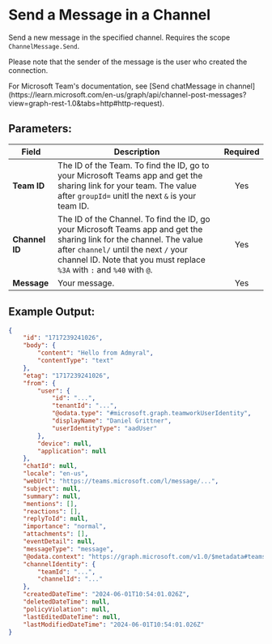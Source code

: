 
# Send a Message in a Channel

Send a new message in the specified channel. Requires the scope `ChannelMessage.Send`.

Please note that the sender of the message is the user who created the connection.

<Callout type="info">
	For Microsoft Team's documentation, see [Send chatMessage in
	channel](https://learn.microsoft.com/en-us/graph/api/channel-post-messages?view=graph-rest-1.0&tabs=http#http-request).
</Callout>

## Parameters:

| Field          | Description                                                                                                                                                                                                                               | Required |
| -------------- | ----------------------------------------------------------------------------------------------------------------------------------------------------------------------------------------------------------------------------------------- | :------: |
| **Team ID**    | The ID of the Team. To find the ID, go to your Microsoft Teams app and get the sharing link for your team. The value after `groupId=` unitl the next `&` is your team ID.                                                                 |   Yes    |
| **Channel ID** | The ID of the Channel. To find the ID, go your Microsoft Teams app and get the sharing link for the channel. The value after `channel/` until the next `/` your channel ID. Note that you must replace `%3A` with `:` and `%40` with `@`. |   Yes    |
| **Message**    | Your message.                                                                                                                                                                                                                             |   Yes    |

## Example Output:

```json
{
	"id": "1717239241026",
	"body": {
		"content": "Hello from Admyral",
		"contentType": "text"
	},
	"etag": "1717239241026",
	"from": {
		"user": {
			"id": "...",
			"tenantId": "...",
			"@odata.type": "#microsoft.graph.teamworkUserIdentity",
			"displayName": "Daniel Grittner",
			"userIdentityType": "aadUser"
		},
		"device": null,
		"application": null
	},
	"chatId": null,
	"locale": "en-us",
	"webUrl": "https://teams.microsoft.com/l/message/...",
	"subject": null,
	"summary": null,
	"mentions": [],
	"reactions": [],
	"replyToId": null,
	"importance": "normal",
	"attachments": [],
	"eventDetail": null,
	"messageType": "message",
	"@odata.context": "https://graph.microsoft.com/v1.0/$metadata#teams('...",
	"channelIdentity": {
		"teamId": "...",
		"channelId": "..."
	},
	"createdDateTime": "2024-06-01T10:54:01.026Z",
	"deletedDateTime": null,
	"policyViolation": null,
	"lastEditedDateTime": null,
	"lastModifiedDateTime": "2024-06-01T10:54:01.026Z"
}
```
